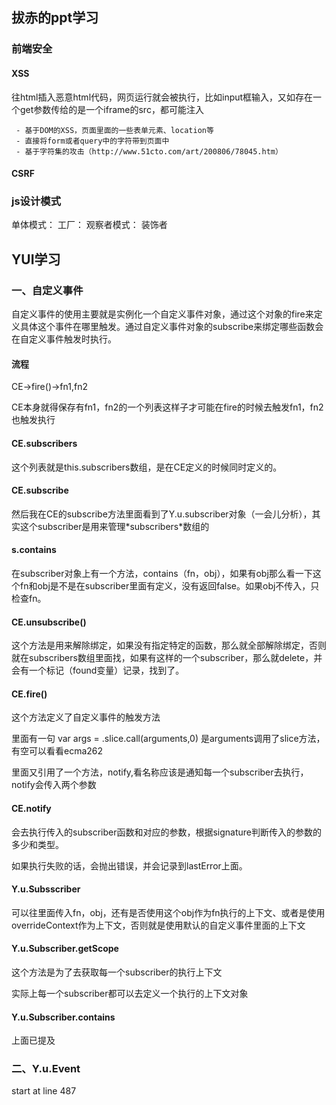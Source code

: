 ==拔赤的ppt学习==
===前端安全===
====XSS====
往html插入恶意html代码，网页运行就会被执行，比如input框输入，又如存在一个get参数传给的是一个iframe的src，都可能注入
  - 基于DOM的XSS，页面里面的一些表单元素、location等
  - 直接将form或者query中的字符带到页面中
  - 基于字符集的攻击（http://www.51cto.com/art/200806/78045.htm）
====CSRF====
===js设计模式===
单体模式：
工厂：
观察者模式：
装饰者

==YUI学习==
===一、自定义事件===

自定义事件的使用主要就是实例化一个{{{JavaScript}}}自定义事件对象，通过这个对象的fire来定义具体这个事件在哪里触发。通过自定义事件对象的subscribe来绑定哪些函数会在自定义事件触发时执行。

====流程====
CE->fire()->fn1,fn2

CE本身就得保存有fn1，fn2的一个列表这样子才可能在fire的时候去触发fn1，fn2也触发执行

====CE.subscribers====

这个列表就是this.subscribers数组，是在CE定义的时候同时定义的。
====CE.subscribe====
然后我在CE的subscribe方法里面看到了Y.u.subscriber对象（一会儿分析），其实这个subscriber是用来管理*subscribers*数组的

====s.contains====
在subscriber对象上有一个方法，contains（fn，obj），如果有obj那么看一下这个fn和obj是不是在subscriber里面有定义，没有返回false。如果obj不传入，只检查fn。

====CE.unsubscribe()====
这个方法是用来解除绑定，如果没有指定特定的函数，那么就全部解除绑定，否则就在subscribers数组里面找，如果有这样的一个subscriber，那么就delete，并会有一个标记（found变量）记录，找到了。

====CE.fire()====
这个方法定义了自定义事件的触发方法

里面有一句
var args = {{{[]}}}.slice.call(arguments,0)
是arguments调用了slice方法，有空可以看看ecma262

里面又引用了一个方法，notify,看名称应该是通知每一个subscriber去执行，notify会传入两个参数

====CE.notify====
会去执行传入的subscriber函数和对应的参数，根据signature判断传入的参数的多少和类型。

如果执行失败的话，会抛出错误，并会记录到lastError上面。

====Y.u.Subsscriber====
可以往里面传入fn，obj，还有是否使用这个obj作为fn执行的上下文、或者是使用overrideContext作为上下文，否则就是使用默认的自定义事件里面的上下文

====Y.u.Subscriber.getScope====
这个方法是为了去获取每一个subscriber的执行上下文

实际上每一个subscriber都可以去定义一个执行的上下文对象

====Y.u.Subscriber.contains====
上面已提及

===二、Y.u.Event===

start at line 487


